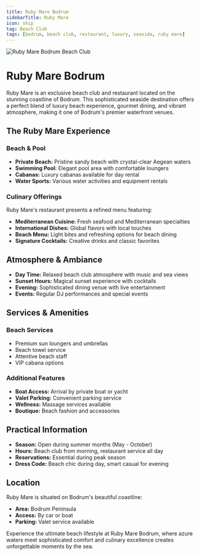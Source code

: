 ```yaml
---
title: Ruby Mare Bodrum
sidebarTitle: Ruby Mare
icon: ship
tag: Beach Club
tags: [bodrum, beach club, restaurant, luxury, seaside, ruby mare]
---
```


<img src="https://res.cloudinary.com/djzzikcey/image/upload/v1752962063/bodrum-transfer/ruby-mare-bodrum.webp" alt="Ruby Mare Bodrum Beach Club" className="rounded-lg mb-8" />

# Ruby Mare Bodrum

Ruby Mare is an exclusive beach club and restaurant located on the stunning coastline of Bodrum. This sophisticated seaside destination offers a perfect blend of luxury beach experience, gourmet dining, and vibrant atmosphere, making it one of Bodrum's premier waterfront venues.

## The Ruby Mare Experience

### Beach & Pool
- **Private Beach:** Pristine sandy beach with crystal-clear Aegean waters
- **Swimming Pool:** Elegant pool area with comfortable loungers
- **Cabanas:** Luxury cabanas available for day rental
- **Water Sports:** Various water activities and equipment rentals

### Culinary Offerings
Ruby Mare's restaurant presents a refined menu featuring:
- **Mediterranean Cuisine:** Fresh seafood and Mediterranean specialties
- **International Dishes:** Global flavors with local touches
- **Beach Menu:** Light bites and refreshing options for beach dining
- **Signature Cocktails:** Creative drinks and classic favorites

## Atmosphere & Ambiance

- **Day Time:** Relaxed beach club atmosphere with music and sea views
- **Sunset Hours:** Magical sunset experience with cocktails
- **Evening:** Sophisticated dining venue with live entertainment
- **Events:** Regular DJ performances and special events

## Services & Amenities

### Beach Services
- Premium sun loungers and umbrellas
- Beach towel service
- Attentive beach staff
- VIP cabana options

### Additional Features
- **Boat Access:** Arrival by private boat or yacht
- **Valet Parking:** Convenient parking service
- **Wellness:** Massage services available
- **Boutique:** Beach fashion and accessories

## Practical Information

- **Season:** Open during summer months (May - October)
- **Hours:** Beach club from morning, restaurant service all day
- **Reservations:** Essential during peak season
- **Dress Code:** Beach chic during day, smart casual for evening

## Location

Ruby Mare is situated on Bodrum's beautiful coastline:
- **Area:** Bodrum Peninsula
- **Access:** By car or boat
- **Parking:** Valet service available

Experience the ultimate beach lifestyle at Ruby Mare Bodrum, where azure waters meet sophisticated comfort and culinary excellence creates unforgettable moments by the sea.